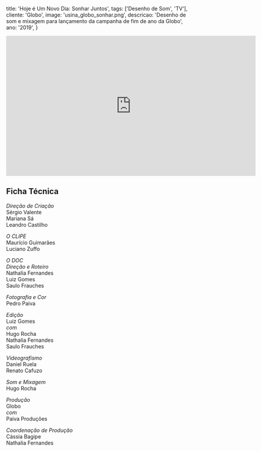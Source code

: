   title: 'Hoje é Um Novo Dia: Sonhar Juntos',
  tags: ['Desenho de Som', 'TV'],
  cliente: 'Globo',
  image: 'usina_globo_sonhar.png',
  descricao: 'Desenho de som e mixagem para lançamento da campanha de fim de ano da Globo',
  ano: '2019',
}

<iframe
  width="674"
  height="378"
  src="https://www.youtube.com/embed/p7kydXctGEY"
  frameBorder="0"
  allow="accelerometer; autoplay; encrypted-media; gyroscope; picture-in-picture"
  allowFullScreen
></iframe>

## Ficha Técnica

*Direção de Criação*  
Sérgio Valente  
Mariana Sá  
Leandro Castilho  

*O CLIPE*  
Maurício Guimarães  
Luciano Zuffo  

*O DOC*  
*Direção e Roteiro*  
Nathalia Fernandes  
Luiz Gomes  
Saulo Frauches  

*Fotografia e Cor*  
Pedro Paiva  

*Edição*  
Luiz Gomes  
*com*  
Hugo Rocha  
Nathalia Fernandes  
Saulo Frauches  

*Videografismo*  
Daniel Ruela  
Renato Cafuzo  

*Som e Mixagem*  
Hugo Rocha  

*Produção*  
Globo  
*com*  
Paiva Produções  

*Coordenação de Produção*  
Cássia Bagipe  
Nathalia Fernandes
